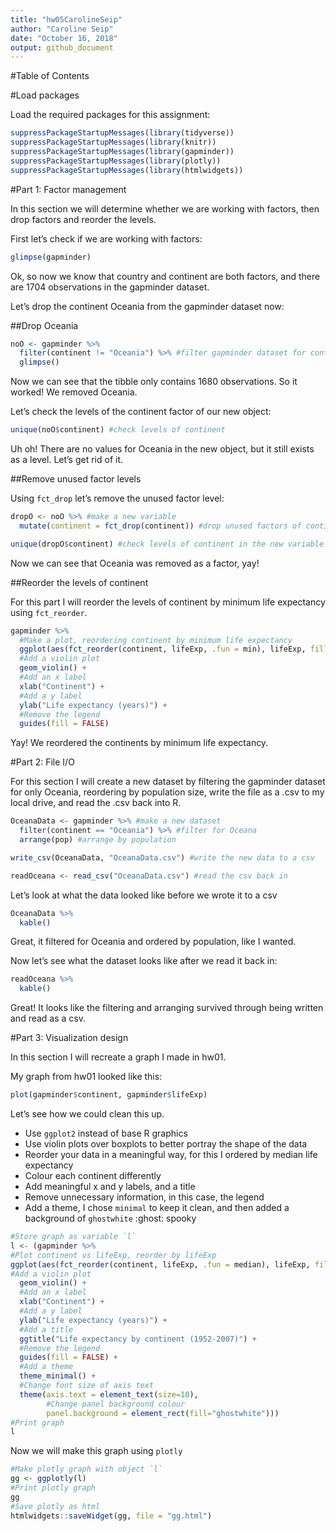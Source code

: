 ```yaml
---
title: "hw05CarolineSeip"
author: "Caroline Seip"
date: "October 16, 2018"
output: github_document
---
```

#Table of Contents

#Load packages

Load the required packages for this assignment:

```r
suppressPackageStartupMessages(library(tidyverse))      
suppressPackageStartupMessages(library(knitr)) 
suppressPackageStartupMessages(library(gapminder)) 
suppressPackageStartupMessages(library(plotly)) 
suppressPackageStartupMessages(library(htmlwidgets))
```

#Part 1: Factor management

In this section we will determine whether we are working with factors, then drop factors and reorder the levels.

First let's check if we are working with factors:

```r
glimpse(gapminder)
```

Ok, so now we know that country and continent are both factors, and there are 1704 observations in the gapminder dataset.

Let's drop the continent Oceania from the gapminder dataset now:

##Drop Oceania

```r
noO <- gapminder %>% 
  filter(continent != "Oceania") %>% #filter gapminder dataset for continents that are not Oceania
  glimpse()
```

Now we can see that the tibble only contains 1680 observations. So it worked! We removed Oceania.

Let's check the levels of the continent factor of our new object:

```r
unique(noO$continent) #check levels of continent
```

Uh oh! There are no values for Oceania in the new object, but it still exists as a level. Let's get rid of it.

##Remove unused factor levels

Using `fct_drop` let's remove the unused factor level:

```r
dropO <- noO %>% #make a new variable
  mutate(continent = fct_drop(continent)) #drop unused factors of continent

unique(dropO$continent) #check levels of continent in the new variable
```

Now we can see that Oceania was removed as a factor, yay!

##Reorder the levels of continent

For this part I will reorder the levels of continent by minimum life expectancy using `fct_reorder`.

```r
gapminder %>% 
  #Make a plot, reordering continent by minimum life expectancy
  ggplot(aes(fct_reorder(continent, lifeExp, .fun = min), lifeExp, fill = continent)) +
  #Add a violin plot
  geom_violin() +
  #Add an x label
  xlab("Continent") +
  #Add a y label
  ylab("Life expectancy (years)") +
  #Remove the legend
  guides(fill = FALSE)
```

Yay! We reordered the continents by minimum life expectancy.

#Part 2: File I/O

For this section I will create a new dataset by filtering the gapminder dataset for only Oceania, reordering by population size, write the file as a .csv to my local drive, and read the .csv back into R.

```r
OceanaData <- gapminder %>% #make a new dataset
  filter(continent == "Oceania") %>% #filter for Oceana
  arrange(pop) #arrange by population

write_csv(OceanaData, "OceanaData.csv") #write the new data to a csv

readOceana <- read_csv("OceanaData.csv") #read the csv back in
```

Let's look at what the data looked like before we wrote it to a csv

```r
OceanaData %>% 
  kable()
```

Great, it filtered for Oceania and ordered by population, like I wanted.

Now let's see what the dataset looks like after we read it back in:

```r
readOceana %>% 
  kable()
```

Great! It looks like the filtering and arranging survived through being written and read as a csv.

#Part 3: Visualization design

In this section I will recreate a graph I made in hw01. 

My graph from hw01 looked like this:

```r
plot(gapminder$continent, gapminder$lifeExp)
```

Let's see how we could clean this up. 

- Use `ggplot2` instead of base R graphics
- Use violin plots over boxplots to better portray the shape of the data
- Reorder your data in a meaningful way, for this I ordered by median life expectancy
- Colour each continent differently
- Add meaningful x and y labels, and a title
- Remove unnecessary information, in this case, the legend
- Add a theme, I chose `minimal` to keep it clean, and then added a background of `ghostwhite` :ghost: spooky

```r
#Store graph as variable `l`
l <- (gapminder %>%
#Plot continent vs lifeExp, reorder by lifeExp
ggplot(aes(fct_reorder(continent, lifeExp, .fun = median), lifeExp, fill = continent)) +
#Add a violin plot
  geom_violin() +
  #Add an x label
  xlab("Continent") +
  #Add a y label
  ylab("Life expectancy (years)") +
  #Add a title
  ggtitle("Life expectancy by continent (1952-2007)") +
  #Remove the legend
  guides(fill = FALSE) +
  #Add a theme
  theme_minimal() +
  #Change font size of axis text
  theme(axis.text = element_text(size=10),
        #Change panel background colour
        panel.background = element_rect(fill="ghostwhite")))
#Print graph
l
```

Now we will make this graph using `plotly`

```r
#Make plotly graph with object `l`
gg <- ggplotly(l)
#Print plotly graph
gg
#Save plotly as html
htmlwidgets::saveWidget(gg, file = "gg.html")
```


